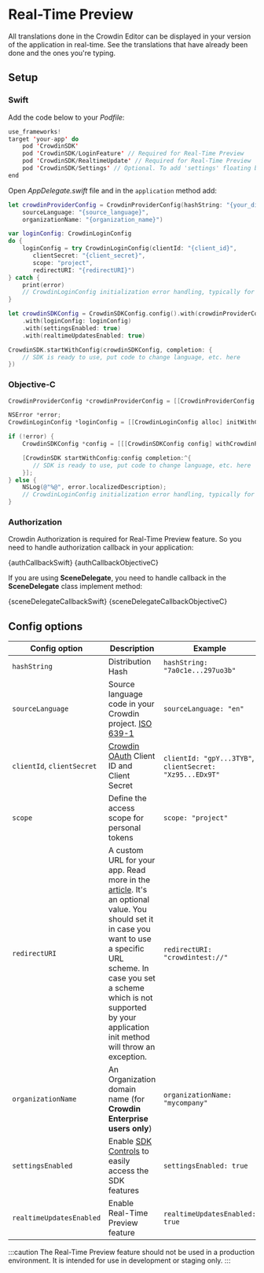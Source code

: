 
# Real-Time Preview

All translations done in the Crowdin Editor can be displayed in your version of the application in real-time. See the translations that have already been done and the ones you're typing.

## Setup

### Swift

Add the code below to your *Podfile*:

```swift title="Podfile"
use_frameworks!
target 'your-app' do
    pod 'CrowdinSDK'
    pod 'CrowdinSDK/LoginFeature' // Required for Real-Time Preview
    pod 'CrowdinSDK/RealtimeUpdate' // Required for Real-Time Preview
    pod 'CrowdinSDK/Settings' // Optional. To add 'settings' floating button
end
```

Open *AppDelegate.swift* file and in the `application` method add:

```swift title="AppDelegate.swift"
let crowdinProviderConfig = CrowdinProviderConfig(hashString: "{your_distribution_hash}",
    sourceLanguage: "{source_language}",
    organizationName: "{organization_name}")

var loginConfig: CrowdinLoginConfig
do {
    loginConfig = try CrowdinLoginConfig(clientId: "{client_id}",
       clientSecret: "{client_secret}",
       scope: "project",
       redirectURI: "{redirectURI}")
} catch {
    print(error)
    // CrowdinLoginConfig initialization error handling, typically for empty values and for wrong redirect URI value.
}

let crowdinSDKConfig = CrowdinSDKConfig.config().with(crowdinProviderConfig: crowdinProviderConfig)
    .with(loginConfig: loginConfig)
    .with(settingsEnabled: true)
    .with(realtimeUpdatesEnabled: true)

CrowdinSDK.startWithConfig(crowdinSDKConfig, completion: {
    // SDK is ready to use, put code to change language, etc. here
})
```

### Objective-C

```objectivec
CrowdinProviderConfig *crowdinProviderConfig = [[CrowdinProviderConfig alloc] initWithHashString:@"" sourceLanguage:@"" organizationName:@"{organization_name}"];

NSError *error;
CrowdinLoginConfig *loginConfig = [[CrowdinLoginConfig alloc] initWithClientId:@"{client_id}" clientSecret:@"{client_secret}" scope:@"project" error:&error];

if (!error) {
    CrowdinSDKConfig *config = [[[CrowdinSDKConfig config] withCrowdinProviderConfig:crowdinProviderConfig] withLoginConfig:loginConfig];

    [CrowdinSDK startWithConfig:config completion:^{
       // SDK is ready to use, put code to change language, etc. here
    }];
} else {
    NSLog(@"%@", error.localizedDescription);
    // CrowdinLoginConfig initialization error handling, typically for empty values and for wrong redirect URI value.
}
```

### Authorization

Crowdin Authorization is required for Real-Time Preview feature. So you need to handle authorization callback in your application:


<Tabs groupId="language">
  <TabItem value="swift" label="Swift"><CodeBlock language="swift">{authCallbackSwift}</CodeBlock></TabItem>
  <TabItem value="obj-c" label="Objective-C"><CodeBlock language="objectivec">{authCallbackObjectiveC}</CodeBlock></TabItem>
</Tabs>

If you are using **SceneDelegate**, you need to handle callback in the **SceneDelegate**  class implement method:


<Tabs groupId="language">
  <TabItem value="swift" label="Swift"><CodeBlock language="swift">{sceneDelegateCallbackSwift}</CodeBlock></TabItem>
  <TabItem value="obj-c" label="Objective-C"><CodeBlock language="objectivec">{sceneDelegateCallbackObjectiveC}</CodeBlock></TabItem>
</Tabs>

## Config options

| Config option              | Description                                                                                                                                                                                                                                                                                                                                                                                                                        | Example                                                  |
|----------------------------|------------------------------------------------------------------------------------------------------------------------------------------------------------------------------------------------------------------------------------------------------------------------------------------------------------------------------------------------------------------------------------------------------------------------------------|----------------------------------------------------------|
| `hashString`               | Distribution Hash                                                                                                                                                                                                                                                                                                                                                                                                                  | `hashString: "7a0c1e...297uo3b"`                         |
| `sourceLanguage`           | Source language code in your Crowdin project. [ISO 639-1](http://www.loc.gov/standards/iso639-2/php/English_list.php)                                                                                                                                                                                                                                                                                                              | `sourceLanguage: "en"`                                   |
| `clientId`, `clientSecret` | [Crowdin OAuth](https://support.crowdin.com/creating-oauth-app/) Client ID and Client Secret                                                                                                                                                                                                                                                                                                                                       | `clientId: "gpY...3TYB"`, `clientSecret: "Xz95...EDx9T"` |
| `scope`                    | Define the access scope for personal tokens                                                                                                                                                                                                                                                                                                                                                                                        | `scope: "project"`                                       |
| `redirectURI`              | A custom URL for your app. Read more in the [article](https://developer.apple.com/documentation/uikit/inter-process_communication/allowing_apps_and_websites_to_link_to_your_content/defining_a_custom_url_scheme_for_your_app). It's an optional value. You should set it in case you want to use a specific URL scheme. In case you set a scheme which is not supported by your application init method will throw an exception. | `redirectURI: "crowdintest://"`                          |
| `organizationName`         | An Organization domain name (for **Crowdin Enterprise users only**)                                                                                                                                                                                                                                                                                                                                                                | `organizationName: "mycompany"`                          |
| `settingsEnabled`          | Enable [SDK Controls](/advanced-features/sdk-controls) to easily access the SDK features                                                                                                                                                                                                                                                                                                                                           | `settingsEnabled: true`                                  |
| `realtimeUpdatesEnabled`   | Enable Real-Time Preview feature                                                                                                                                                                                                                                                                                                                                                                                                   | `realtimeUpdatesEnabled: true`                           |

:::caution
The Real-Time Preview feature should not be used in a production environment. It is intended for use in development or staging only.
:::
